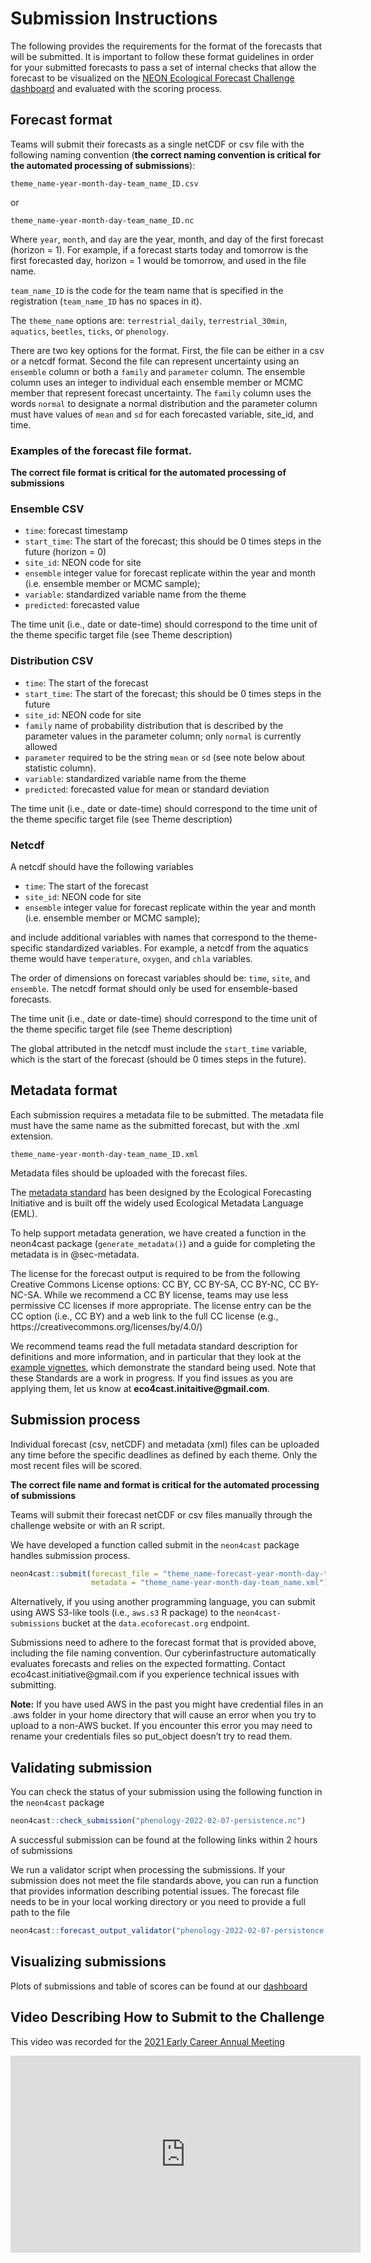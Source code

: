 # Submission Instructions {#sec-submissions}

The following provides the requirements for the format of the forecasts that will be submitted. It is important to follow these format guidelines in order for your submitted forecasts to pass a set of internal checks that allow the forecast to be visualized on the [NEON Ecological Forecast Challenge dashboard](http://shiny.ecoforecast.org/){target="_blank"} and evaluated with the scoring process.

## Forecast format

Teams will submit their forecasts as a single netCDF or csv file with the following naming convention (**the correct naming convention is critical for the automated processing of submissions**):

`theme_name-year-month-day-team_name_ID.csv`

or

`theme_name-year-month-day-team_name_ID.nc`

Where `year`, `month`, and `day` are the year, month, and day of the first forecast (horizon = 1).  For example, if a forecast starts today and tomorrow is the first forecasted day, horizon = 1 would be tomorrow, and used in the file name.

`team_name_ID` is the code for the team name that is specified in the registration (`team_name_ID` has no spaces in it).

The `theme_name` options are: `terrestrial_daily`, `terrestrial_30min`, `aquatics`, `beetles`, `ticks`, or `phenology`.

There are two key options for the format. First, the file can be either in a csv or a netcdf format. Second the file can represent uncertainty using an `ensemble` column or both a `family` and `parameter` column. The ensemble column uses an integer to individual each ensemble member or MCMC member that represent forecast uncertainty. The `family` column uses the words `normal` to designate a normal distribution and the parameter column must have values of `mean` and `sd` for each forecasted variable, site_id, and time.


### Examples of the forecast file format.

**The correct file format is critical for the automated processing of submissions**

### Ensemble CSV

-   `time`: forecast timestamp
-   `start_time`: The start of the forecast; this should be 0 times steps in the future (horizon = 0)
-   `site_id`: NEON code for site
-   `ensemble` integer value for forecast replicate within the year and month (i.e. ensemble member or MCMC sample);
-   `variable`: standardized variable name from the theme
-   `predicted`: forecasted value

The time unit (i.e., date or date-time) should correspond to the time unit of the theme specific target file (see Theme description)

### Distribution CSV

-   `time`: The start of the forecast
-   `start_time`: The start of the forecast; this should be 0 times steps in the future
-   `site_id`: NEON code for site
-   `family` name of probability distribution that is described by the parameter values in the parameter column; only `normal` is currently allowed
-   `parameter` required to be the string `mean` or `sd` (see note below about statistic column).
-   `variable`: standardized variable name from the theme
-   `predicted`: forecasted value for mean or standard deviation

The time unit (i.e., date or date-time) should correspond to the time unit of the theme specific target file (see Theme description)

### Netcdf

A netcdf should have the following variables

-   `time`: The start of the forecast
-   `site_id`: NEON code for site
-   `ensemble` integer value for forecast replicate within the year and month (i.e. ensemble member or MCMC sample);

and include additional variables with names that correspond to the theme-specific standardized variables. For example, a netcdf from the aquatics theme would have `temperature`, `oxygen`, and `chla` variables.

The order of dimensions on forecast variables should be: `time`, `site`, and `ensemble`. The netcdf format should only be used for ensemble-based forecasts.

The time unit (i.e., date or date-time) should correspond to the time unit of the theme specific target file (see Theme description)

The global attributed in the netcdf must include the `start_time` variable, which is the start of the forecast (should be 0 times steps in the future).

## Metadata format

Each submission requires a metadata file to be submitted. The metadata file must have the same name as the submitted forecast, but with the .xml extension.

`theme_name-year-month-day-team_name_ID.xml`

Metadata files should be uploaded with the forecast files.

The [metadata standard](https://github.com/eco4cast/EFIstandards){target="_blank"} has been designed by the Ecological Forecasting Initiative and is built off the widely used Ecological Metadata Language (EML).

To help support metadata generation, we have created a function in the neon4cast package (`generate_metadata()`) and a guide for completing the metadata is in @sec-metadata.

The license for the forecast output is required to be from the following Creative Commons License options: CC BY, CC BY-SA, CC BY-NC, CC BY-NC-SA. While we recommend a CC BY license, teams may use less permissive CC licenses if more appropriate. The license entry can be the CC option (i.e., CC BY) and a web link to the full CC license (e.g., https://creativecommons.org/licenses/by/4.0/)

We recommend teams read the full metadata standard description for definitions and more information, and in particular that they look at the [example vignettes](https://github.com/eco4cast/EFIstandards/tree/master/vignettes){target="_blank"}, which demonstrate the standard being used. Note that these Standards are a work in progress. If you find issues as you are applying them, let us know at **eco4cast.initaitive\@gmail.com**.

## Submission process

Individual forecast (csv, netCDF) and metadata (xml) files can be uploaded any time before the specific deadlines as defined by each theme. Only the most recent files will be scored.

**The correct file name and format is critical for the automated processing of submissions**

Teams will submit their forecast netCDF or csv files manually through the challenge website or with an R script.

We have developed a function called submit in the `neon4cast` package handles submission process.

```r
neon4cast::submit(forecast_file = "theme_name-forecast-year-month-day-team_name.csv",
                  metadata = "theme_name-year-month-day-team_name.xml")
```

Alternatively, if you using another programming language, you can submit using AWS S3-like tools (i.e., `aws.s3` R package) to the `neon4cast-submissions` bucket at the `data.ecoforecast.org` endpoint.

Submissions need to adhere to the forecast format that is provided above, including the file naming convention. Our cyberinfastructure automatically evaluates forecasts and relies on the expected formatting. Contact eco4cast.initiative\@gmail.com if you experience technical issues with submitting.

**Note:** If you have used AWS in the past you might have credential files in an .aws folder in your home directory that will cause an error when you try to upload to a non-AWS bucket. If you encounter this error you may need to rename your credentials files so put_object doesn't try to read them.

## Validating submission

You can check the status of your submission using the following function in the `neon4cast` package

```r
neon4cast::check_submission("phenology-2022-02-07-persistence.nc")
```

A successful submission can be found at the following links within 2 hours of submissions

We run a validator script when processing the submissions. If your submission does not meet the file standards above, you can run a function that provides information describing potential issues. The forecast file needs to be in your local working directory or you need to provide a full path to the file

```r
neon4cast::forecast_output_validator("phenology-2022-02-07-persistence.nc")
```

## Visualizing submissions

Plots of submissions and table of scores can be found at our [dashboard](https://shiny3.ecoforecast.org){target="_blank"}

## Video Describing How to Submit to the Challenge

This video was recorded for the [2021 Early Career Annual Meeting](https://ecoforecast.org/ecological-forecasting-early-career-annual-meeting/){target="_blank"}

<iframe width="560" height="315" src="https://www.youtube.com/embed/S8x5rLtltDU" title="YouTube video player" frameborder="0" allow="accelerometer; autoplay; clipboard-write; encrypted-media; gyroscope; picture-in-picture" allowfullscreen>

</iframe>
